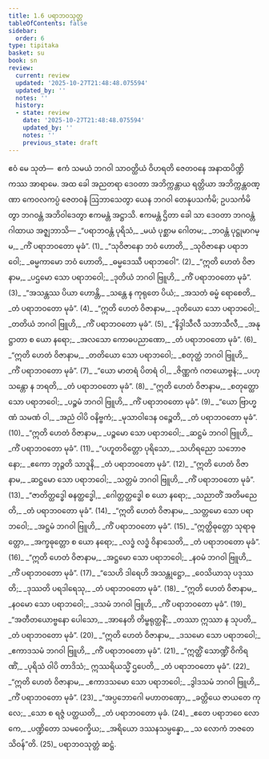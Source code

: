 ```yaml
---
title: 1.6 ပရာဘဝသုတ္တ
tableOfContents: false
sidebar:
  order: 6
type: tipitaka
basket: su
book: sn
review:
  current: review
  updated: '2025-10-27T21:48:48.075594'
  updated_by: ''
  notes: ''
  history:
  - state: review
    date: '2025-10-27T21:48:48.075594'
    updated_by: ''
    notes: ''
    previous_state: draft
---
```



<ReviewStatus review={frontmatter.review} showDetails={true} />

<HypothesisAnnotation frontmatter={frontmatter} />

<DynamicBreadcrumb />

<Paragraph number="106" book="sn">
ဧဝံ မေ သုတံ—  ဧကံ သမယံ ဘဂဝါ သာဝတ္ထိယံ ဝိဟရတိ ဇေတဝနေ အနာထပိဏ္ဍိကဿ အာရာမေ. အထ ခေါ အညတရာ ဒေဝတာ အဘိက္ကန္တာယ ရတ္တိယာ အဘိက္ကန္တဝဏ္ဏာ ကေဝလကပ္ပံ ဇေတဝနံ ဩဘာသေတွာ ယေန ဘဂဝါ တေနုပသင်္ကမိ; ဥပသင်္ကမိတွာ ဘဂဝန္တံ အဘိဝါဒေတွာ ဧကမန္တံ အဋ္ဌာသိ. ဧကမန္တံ ဌိတာ ခေါ သာ ဒေဝတာ ဘဂဝန္တံ ဂါထာယ အဇ္ဈဘာသိ—
</Paragraph>

<Division number="91" book="sn" e="ch" v="18" p="295">

<Paragraph number="107" type="verses" book="sn">
_“ပရာဘဝန္တံ ပုရိသံ,_  
_မယံ ပုစ္ဆာမ ဂေါတမ;_  
_ဘဝန္တံ ပုဋ္ဌုမာဂမ္မ,_  
_ကိံ ပရာဘဝတော မုခံ”. (1)_  

</Paragraph>

</Division>
<Division number="92" book="sn" e="ch" v="18" p="295">

<Paragraph number="108" type="verses" book="sn">
_“သုဝိဇာနော ဘဝံ ဟောတိ,_  
_သုဝိဇာနော ပရာဘဝေါ;_  
_ဓမ္မကာမော ဘဝံ ဟောတိ,_  
_ဓမ္မဒေဿီ ပရာဘဝေါ”. (2)_  

</Paragraph>

</Division>
<Division number="93" book="sn" e="ch" v="18" p="295">

<Paragraph number="109" type="verses" book="sn">
_“ဣတိ ဟေတံ ဝိဇာနာမ,_  
_ပဌမော သော ပရာဘဝေါ;_  
_ဒုတိယံ ဘဂဝါ ဗြူဟိ,_  
_ကိံ ပရာဘဝတော မုခံ”. (3)_  

</Paragraph>

</Division>
<Division number="94" book="sn" e="ch" v="18" p="295">

<Paragraph number="110" type="verses" book="sn">
_“အသန္တဿ ပိယာ ဟောန္တိ,_  
_သန္တေ န ကုရုတေ ပိယံ;_  
_အသတံ ဓမ္မံ ရောစေတိ,_  
_တံ ပရာဘဝတော မုခံ”. (4)_  

</Paragraph>

</Division>
<Division number="95" book="sn" e="ch" v="18" p="295">

<Paragraph number="111" type="verses" book="sn">
_“ဣတိ ဟေတံ ဝိဇာနာမ,_  
_ဒုတိယော သော ပရာဘဝေါ;_  
_တတိယံ ဘဂဝါ ဗြူဟိ,_  
_ကိံ ပရာဘဝတော မုခံ”. (5)_  

</Paragraph>

</Division>
<Division number="96" book="sn" e="ch" v="18" p="295">

<Paragraph number="112" type="verses" book="sn">
_“နိဒ္ဒါသီလီ သဘာသီလီ,_  
_အနုဋ္ဌာတာ စ ယော နရော;_  
_အလသော ကောဓပညာဏော,_  
_တံ ပရာဘဝတော မုခံ”. (6)_  

</Paragraph>

</Division>
<Division number="97" book="sn" e="ch" v="18" p="295">

<Paragraph number="113" type="verses" book="sn">
_“ဣတိ ဟေတံ ဝိဇာနာမ,_  
_တတိယော သော ပရာဘဝေါ;_  
_စတုတ္ထံ ဘဂဝါ ဗြူဟိ,_  
_ကိံ ပရာဘဝတော မုခံ”. (7)_  

</Paragraph>

</Division>
<Division number="98" book="sn" e="ch" v="18" p="295">

<Paragraph number="114" type="verses" book="sn">
_“ယော မာတရံ ပိတရံ ဝါ,_  
_ဇိဏ္ဏကံ ဂတယောဗ္ဗနံ;_  
_ပဟု သန္တော န ဘရတိ,_  
_တံ ပရာဘဝတော မုခံ”. (8)_  

</Paragraph>

</Division>
<Division number="99" book="sn" e="ch" v="18" p="295">

<Paragraph number="115" type="verses" book="sn">
_“ဣတိ ဟေတံ ဝိဇာနာမ,_  
_စတုတ္ထော သော ပရာဘဝေါ;_  
_ပဉ္စမံ ဘဂဝါ ဗြူဟိ,_  
_ကိံ ပရာဘဝတော မုခံ”. (9)_  

</Paragraph>

</Division>
<Division number="100" book="sn" e="ch" v="18" p="295">

<Paragraph number="116" type="verses" book="sn">
_“ယော ဗြာဟ္မဏံ သမဏံ ဝါ,_  
_အညံ ဝါပိ ဝနိဗ္ဗကံ;_  
_မုသာဝါဒေန ဝဉ္စေတိ,_  
_တံ ပရာဘဝတော မုခံ”. (10)_  

</Paragraph>

</Division>
<Division number="101" book="sn" e="ch" v="18" p="296">

<Paragraph number="117" type="verses" book="sn">
_“ဣတိ ဟေတံ ဝိဇာနာမ,_  
_ပဉ္စမော သော ပရာဘဝေါ;_  
_ဆဋ္ဌမံ ဘဂဝါ ဗြူဟိ,_  
_ကိံ ပရာဘဝတော မုခံ”. (11)_  

</Paragraph>

</Division>
<Division number="102" book="sn" e="ch" v="18" p="296">

<Paragraph number="118" type="verses" book="sn">
_“ပဟူတဝိတ္တော ပုရိသော,_  
_သဟိရညော သဘောဇနော;_  
_ဧကော ဘုဉ္ဇတိ သာဒူနိ,_  
_တံ ပရာဘဝတော မုခံ”. (12)_  

</Paragraph>

</Division>
<Division number="103" book="sn" e="ch" v="18" p="296">

<Paragraph number="119" type="verses" book="sn">
_“ဣတိ ဟေတံ ဝိဇာနာမ,_  
_ဆဋ္ဌမော သော ပရာဘဝေါ;_  
_သတ္တမံ ဘဂဝါ ဗြူဟိ,_  
_ကိံ ပရာဘဝတော မုခံ”. (13)_  

</Paragraph>

</Division>
<Division number="104" book="sn" e="ch" v="18" p="296">

<Paragraph number="120" type="verses" book="sn">
_“ဇာတိတ္ထဒ္ဓေါ ဓနတ္ထဒ္ဓေါ,_  
_ဂေါတ္တတ္ထဒ္ဓေါ စ ယော နရော;_  
_သညာတိံ အတိမညေတိ,_  
_တံ ပရာဘဝတော မုခံ”. (14)_  

</Paragraph>

</Division>
<Division number="105" book="sn" e="ch" v="18" p="296">

<Paragraph number="121" type="verses" book="sn">
_“ဣတိ ဟေတံ ဝိဇာနာမ,_  
_သတ္တမော သော ပရာဘဝေါ;_  
_အဋ္ဌမံ ဘဂဝါ ဗြူဟိ,_  
_ကိံ ပရာဘဝတော မုခံ”. (15)_  

</Paragraph>

</Division>
<Division number="106" book="sn" e="ch" v="18" p="296">

<Paragraph number="122" type="verses" book="sn">
_“ဣတ္ထိဓုတ္တော သုရာဓုတ္တော,_  
_အက္ခဓုတ္တော စ ယော နရော;_  
_လဒ္ဓံ လဒ္ဓံ ဝိနာသေတိ,_  
_တံ ပရာဘဝတော မုခံ”. (16)_  

</Paragraph>

</Division>
<Division number="107" book="sn" e="ch" v="18" p="296">

<Paragraph number="123" type="verses" book="sn">
_“ဣတိ ဟေတံ ဝိဇာနာမ,_  
_အဋ္ဌမော သော ပရာဘဝေါ;_  
_နဝမံ ဘဂဝါ ဗြူဟိ,_  
_ကိံ ပရာဘဝတော မုခံ”. (17)_  

</Paragraph>

</Division>
<Division number="108" book="sn" e="ch" v="18" p="296">

<Paragraph number="124" type="verses" book="sn">
_“သေဟိ ဒါရေဟိ အသန္တုဋ္ဌော,_  
_ဝေသိယာသု ပဒုဿတိ;_  
_ဒုဿတိ ပရဒါရေသု,_  
_တံ ပရာဘဝတော မုခံ”. (18)_  

</Paragraph>

</Division>
<Division number="109" book="sn" e="ch" v="18" p="296">

<Paragraph number="125" type="verses" book="sn">
_“ဣတိ ဟေတံ ဝိဇာနာမ,_  
_နဝမော သော ပရာဘဝေါ;_  
_ဒသမံ ဘဂဝါ ဗြူဟိ,_  
_ကိံ ပရာဘဝတော မုခံ”. (19)_  

</Paragraph>

</Division>
<Division number="110" book="sn" e="ch" v="18" p="296">

<Paragraph number="126" type="verses" book="sn">
_“အတီတယောဗ္ဗနော ပေါသော,_  
_အာနေတိ တိမ္ဗရုတ္ထနိံ;_  
_တဿာ ဣဿာ န သုပတိ,_  
_တံ ပရာဘဝတော မုခံ”. (20)_  

</Paragraph>

</Division>
<Division number="111" book="sn" e="ch" v="18" p="296">

<Paragraph number="127" type="verses" book="sn">
_“ဣတိ ဟေတံ ဝိဇာနာမ,_  
_ဒသမော သော ပရာဘဝေါ;_  
_ဧကာဒသမံ ဘဂဝါ ဗြူဟိ,_  
_ကိံ ပရာဘဝတော မုခံ”. (21)_  

</Paragraph>

</Division>
<Division number="112" book="sn" e="ch" v="18" p="296">

<Paragraph number="128" type="verses" book="sn">
_“ဣတ္ထိံ သောဏ္ဍိံ ဝိကိရဏိံ,_  
_ပုရိသံ ဝါပိ တာဒိသံ;_  
ဣဿရိယသ္မိံ ဌပေတိ,_  
_တံ ပရာဘဝတော မုခံ”. (22)_  

</Paragraph>

</Division>
<Division number="113" book="sn" e="ch" v="18" p="297">

<Paragraph number="129" type="verses" book="sn">
_“ဣတိ ဟေတံ ဝိဇာနာမ,_  
_ဧကာဒသမော သော ပရာဘဝေါ;_  
_ဒွါဒသမံ ဘဂဝါ ဗြူဟိ,_  
_ကိံ ပရာဘဝတော မုခံ”. (23)_  

</Paragraph>

</Division>
<Division number="114" book="sn" e="ch" v="18" p="297">

<Paragraph number="130" type="verses" book="sn">
_“အပ္ပဘောဂေါ မဟာတဏှော,_  
_ခတ္တိယေ ဇာယတေ ကုလေ;_  
_သော စ ရဇ္ဇံ ပတ္ထယတိ,_  
_တံ ပရာဘဝတော မုခံ. (24)_  

</Paragraph>

</Division>
<Division number="115" book="sn" e="ch" v="18" p="297">

<Paragraph number="131" type="verses" book="sn">
_ဧတေ ပရာဘဝေ လောကေ,_  
_ပဏ္ဍိတော သမဝေက္ခိယ;_  
_အရိယော ဒဿနသမ္ပန္နော,_  
_သ လောကံ ဘဇတေ သိဝန်”တိ. (25)_  


</Paragraph>
</Division>

<Paragraph number="132" type="center" book="sn">
ပရာဘဝသုတ္တံ ဆဋ္ဌံ.
</Paragraph>